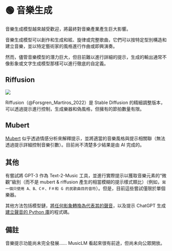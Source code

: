 
# 🟢 音樂生成

音樂生成模型越來越受歡迎，將最終對音樂產業產生巨大影響。

音樂生成模型可以創作和生成和絃、旋律或完整歌曲，它們可以按特定型別構造和建立音樂，並以特定藝術家的風格進行作曲或即興演奏。

然而，儘管音樂模型的潛力巨大，但目前難以進行詳細的提示，生成的輸出通常不像影象或文字生成模型那樣可以進行徹底的自定義。

## Riffusion

<div style={{ textAlign: "center" }}>
  <Image
    src="/docs/assets/miscl/riffusion_phonk.webp"
    width={1052}
    height={694}
    style={{ width: "500px", margin: "auto" }}
  />
</div>

Riffusion（@Forsgren_Martiros_2022）是 Stable Diffusion 的精細調整版本，可以透過提示進行控制，生成樂器和偽風格，但擁有的節拍數量有限。

## Mubert

[Mubert](https://mubert.com/) 似乎透過情感分析來解釋提示，並將適當的音樂風格與提示相關聯（無法透過提示詳細控制音樂引數）。目前尚不清楚多少結果是由 AI 完成的。

## 其他

有嘗試將 GPT-3 作為 Text-2-Music 工具，並進行實際提示以獲取音樂元素的“微觀”級別（而不是 mubert & riffusion 產生的相當模糊的提示樣式類比）（例如，`寫一個只使用 A、B、C＃、F＃和 G 的民歌曲目的音符`）。但是，目前這些嘗試僅限於單個樂器。

其他方法包括模型鏈，[將任何影象轉換為代表其的聲音](https://huggingface.co/spaces/fffiloni/img-to-music)，以及提示 ChatGPT 生成[建立聲音的 Python 庫](https://twitter.com/teropa/status/1598713756074246145)的程式碼。

## 備註

音樂提示功能尚未完全發展...... MusicLM 看起來很有前途，但尚未向公眾開放。
